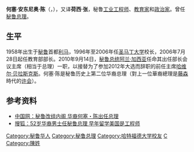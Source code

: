 {{Infobox Officeholder
|name        =何塞·陈<br /> José Antonio Chang
|image       = José Antonio Chang 2.jpg
|office      = [[秘鲁总理列表|秘鲁总理]]
|president   = [[阿兰·加西亚|阿兰·加西亚]]
|term_start  = 2010年9月14日
|term_end    = 2011年3月19日
|predecessor = [[贝拉斯克斯|贝拉斯克斯]]
|successor   = [[罗萨里奥·费尔南德斯|罗萨里奥·费尔南德斯]]
|birth_date  = {{birth year and age|1958|5|19}}
|birth_place = {{flag|秘鲁}}[[利马|利马]]
|death_date  = 
|death_place = 
|party       = [[秘鲁人民党|秘鲁人民党]]
|awards={{秘鲁太阳勋章}}
}}
'''何塞·安东尼奥·陈'''（{{lang-es|José Antonio Chang}}，{{bd|1958年|5月19日|||Chang}}），又译'''荷西·张'''，秘鲁[[工业工程学|工业工程师]]、[[教育家|教育家]]和[[政治家|政治家]]。曾任[[秘鲁总理|秘鲁总理]]。

==生平==
1958年出生于[[秘鲁|秘鲁]]首都[[利马|利马]]，1996年至2006年任[[圣马丁大学|圣马丁大学]]校长，2006年7月28日起任教育部部长。2010年9月14日，[[秘鲁总统|秘鲁总统]][[阿兰·加西亚|阿兰·加西亚]]任命其出任部长会议主席（相当于总理）一职，以接替为了参加2012年大选而辞职的前任主席[[哈维尔·贝拉斯克斯|哈维尔·贝拉斯克斯]]。何塞·陈是秘鲁历史上第二位华裔总理（對上一位華裔總理是[[阿尔韦托·藤森|藤森]]時代的[[许会|许会]]）。

== 参考资料 ==
* [http://news.china.com.cn/rollnews/2010-09/15/content_4324503.htm 中国网：秘鲁改组内阁 华裔何塞・陈出任总理]
* [http://goabroad.sohu.com/20100917/n274994159.shtml 搜狐：52岁华裔男士任秘鲁总理 早年留学美国是工程师] {{Wayback|url=http://goabroad.sohu.com/20100917/n274994159.shtml |date=20190312195441 }}
{{s-start}}
{{s-off}}
{{s-bef|before=[[哈维尔·贝拉斯克斯|哈维尔·贝拉斯克斯]]}}
{{s-ttl|title=[[秘鲁总理列表|秘鲁总理]]|years=2010年－2011年}}
{{s-aft|after=[[罗萨里奥·费尔南德斯|罗萨里奥·费尔南德斯]]}}
{{s-end}}

{{DEFAULTSORT:Chang, José}}
[[Category:秘鲁华人|Category:秘鲁华人]]
[[Category:秘鲁总理|Category:秘鲁总理]]
[[Category:哈特福德大学校友|Category:哈特福德大学校友]]
[[Category:担任国家元首或政府首脑的海外华人|C]]
[[Category:陳姓|Category:陳姓]]